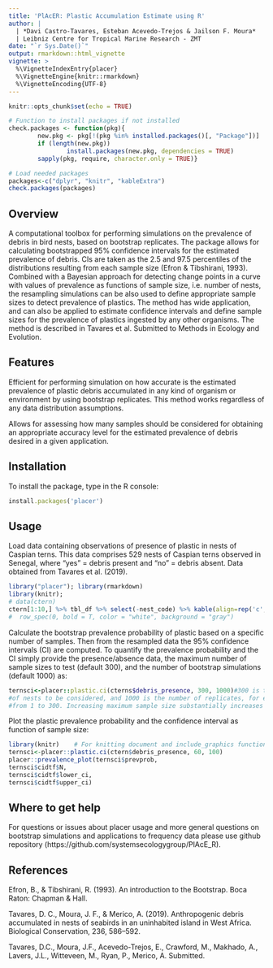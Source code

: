 ```yaml
---
title: 'PlAcER: Plastic Accumulation Estimate using R'
author: |
  | *Davi Castro-Tavares, Esteban Acevedo-Trejos & Jailson F. Moura*
  | Leibniz Centre for Tropical Marine Research - ZMT
date: "`r Sys.Date()`"
output: rmarkdown::html_vignette
vignette: >
  %\VignetteIndexEntry{placer}
  %\VignetteEngine{knitr::rmarkdown}
  %\VignetteEncoding{UTF-8}
---
```


```r
knitr::opts_chunk$set(echo = TRUE)

# Function to install packages if not installed
check.packages <- function(pkg){
        new.pkg <- pkg[!(pkg %in% installed.packages()[, "Package"])]
        if (length(new.pkg)) 
                install.packages(new.pkg, dependencies = TRUE)
        sapply(pkg, require, character.only = TRUE)}

# Load needed packages
packages<-c("dplyr", "knitr", "kableExtra")
check.packages(packages)

```

## Overview

A computational toolbox for performing simulations on the prevalence of debris in bird nests, based on bootstrap replicates. The package allows for calculating bootstrapped 95% confidence intervals for the estimated prevalence of debris. CIs are taken as the 2.5 and 97.5 percentiles of the distributions resulting from each sample size (Efron & Tibshirani, 1993). Combined with a Bayesian approach for detecting change points in a curve with values of prevalence as functions of sample size, i.e. number of nests, the resampling simulations can be also used to define appropriate sample sizes to detect prevalence of plastics. The method has wide application, and can also be applied to estimate confidence intervals and define sample sizes for the prevalence of plastics ingested by any other organisms. The method is described in Tavares et al. Submitted to Methods in Ecology and Evolution.

## Features

Efficient for performing simulation on how accurate is the estimated prevalence of plastic debris accumulated in any kind of organism or environment by using bootstrap replicates. This method works regardless of any data distribution assumptions.

Allows for assessing how many samples should be considered for obtaining an appropriate accuracy level for the estimated prevalence of debris desired in a given application.


## Installation
To install the package, type in the R console:

```ruby
install.packages('placer')
```

## Usage
Load data containing observations of presence of plastic in nests of Caspian terns. This data comprises 529 nests of Caspian terns observed in Senegal, where “yes” = debris present and “no” = debris absent. Data obtained from Tavares et al. (2019).   
```r
library("placer"); library(rmarkdown)
library(knitr);
# data(ctern)
ctern[1:10,] %>% tbl_df %>% select(-nest_code) %>% kable(align=rep('c', 8), linesep = "\\addlinespace", booktabs = TRUE)
#  row_spec(0, bold = T, color = "white", background = "gray")
```


Calculate the bootstrap prevalence probability of plastic based on a specific
number of samples. Then from the resampled data the 95% confidence intervals (CI)
are computed. To quantify the prevalence probability and the CI simply provide
the presence/absence data, the maximum number of sample sizes to test (default 300),
and the number of bootstrap simulations (default 1000) as:

```ruby
ternsci<-placer::plastic.ci(cterns$debris_presence, 300, 1000)#300 is the maximum number 
#of nests to be considered, and 1000 is the number of replicates, for each sample size, 
#from 1 to 300. Increasing maximum sample size substantially increases computational time. 
```

Plot the plastic prevalence probability and the confidence interval 
as function of sample size: 
```r
library(knitr)    # For knitting document and include_graphics function
ternsci<-placer::plastic.ci(ctern$debris_presence, 60, 100) 
placer::prevalence_plot(ternsci$prevprob,
ternsci$cidtf$N,
ternsci$cidtf$lower_ci,
ternsci$cidtf$upper_ci)
```

## Where to get help

For questions or issues about placer usage and more general questions on bootstrap simulations and applications to frequency data please use github repository (https://github.com/systemsecologygroup/PlAcE_R).


## References

Efron, B., & Tibshirani, R. (1993). An introduction to the Bootstrap. Boca Raton: Chapman & Hall.

Tavares, D. C., Moura, J. F., & Merico, A. (2019). Anthropogenic debris accumulated in nests of seabirds in an uninhabited island in West Africa. Biological Conservation, 236, 586–592.

Tavares, D.C., Moura, J.F., Acevedo-Trejos, E., Crawford, M., Makhado, A., Lavers, J.L., Witteveen, M., Ryan, P., Merico, A. Submitted.
